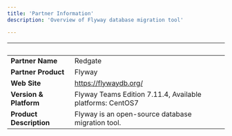 ```yaml
---
title: 'Partner Information'
description: 'Overview of Flyway database migration tool'

---
```


| &nbsp;     | &nbsp; |
| ----------- | ----------- |
| **Partner Name**      | Redgate       |
| **Partner Product**   |  Flyway       |
| **Web Site**      |    https://flywaydb.org/    |
| **Version & Platform**   |  Flyway Teams Edition 7.11.4, Available platforms: CentOS7      |
| **Product Description**      |    Flyway is an open-source database migration tool.   |
